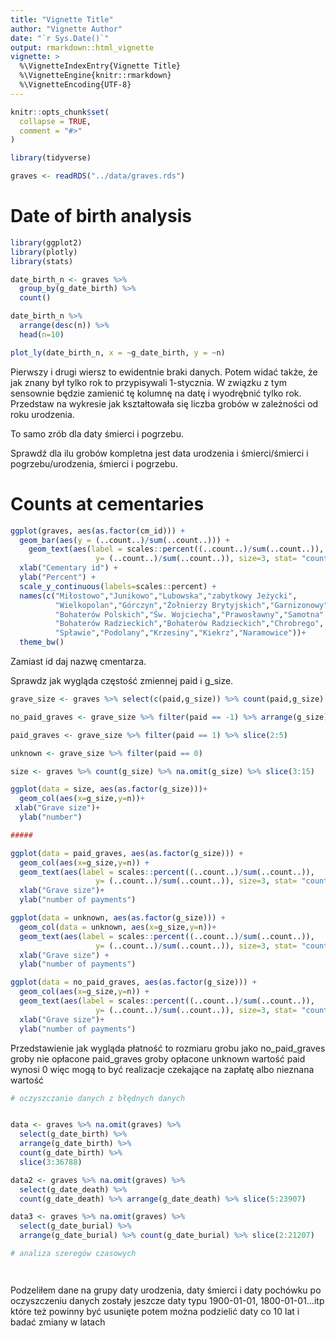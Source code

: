```yaml
---
title: "Vignette Title"
author: "Vignette Author"
date: "`r Sys.Date()`"
output: rmarkdown::html_vignette
vignette: >
  %\VignetteIndexEntry{Vignette Title}
  %\VignetteEngine{knitr::rmarkdown}
  %\VignetteEncoding{UTF-8}
---
```


```r
knitr::opts_chunk$set(
  collapse = TRUE,
  comment = "#>"
)

library(tidyverse)

graves <- readRDS("../data/graves.rds")
```

# Date of birth analysis

```r
library(ggplot2)
library(plotly)
library(stats)

date_birth_n <- graves %>%
  group_by(g_date_birth) %>%
  count()

date_birth_n %>%
  arrange(desc(n)) %>%
  head(n=10)

plot_ly(date_birth_n, x = ~g_date_birth, y = ~n)
```

Pierwszy i drugi wiersz to ewidentnie braki danych. Potem widać także, że jak znany był tylko rok to przypisywali 1-stycznia. W związku z tym sensownie będzie zamienić tę kolumnę na datę i wyodrębnić tylko rok. Przedstaw na wykresie jak kształtowała się liczba grobów w zależności od roku urodzenia.

To samo zrób dla daty śmierci i pogrzebu.

Sprawdź dla ilu grobów kompletna jest data urodzenia i śmierci/śmierci i pogrzebu/urodzenia, śmierci i pogrzebu.

# Counts at cementaries

```r

ggplot(graves, aes(as.factor(cm_id))) + 
  geom_bar(aes(y = (..count..)/sum(..count..))) +
    geom_text(aes(label = scales::percent((..count..)/sum(..count..)),
                   y= (..count..)/sum(..count..)), size=3, stat= "count", vjust = -.5) +
  xlab("Cementary id") + 
  ylab("Percent") + 
  scale_y_continuous(labels=scales::percent) +
  names(c("Miłostowo","Junikowo","Lubowska","zabytkowy Jeżycki",
          "Wielkopolan","Górczyn","Żołnierzy Brytyjskich","Garnizonowy",
          "Bohaterów Polskich","Św. Wojciecha","Prawosławny","Samotna",
          "Bohaterów Radzieckich","Bohaterów Radzieckich","Chrobrego",
          "Spławie","Podolany","Krzesiny","Kiekrz","Naramowice"))+
  theme_bw()
```

Zamiast id daj nazwę cmentarza.

Sprawdz jak wygląda częstość zmiennej paid i g_size.



```r
grave_size <- graves %>% select(c(paid,g_size)) %>% count(paid,g_size) %>% slice(2:25) %>% na.omit(paid,g_size)

no_paid_graves <- grave_size %>% filter(paid == -1) %>% arrange(g_size) %>% slice(2:13)

paid_graves <- grave_size %>% filter(paid == 1) %>% slice(2:5)

unknown <- grave_size %>% filter(paid == 0)

size <- graves %>% count(g_size) %>% na.omit(g_size) %>% slice(3:15)

ggplot(data = size, aes(as.factor(g_size)))+
  geom_col(aes(x=g_size,y=n))+
 xlab("Grave size")+
  ylab("number")

##### 

ggplot(data = paid_graves, aes(as.factor(g_size))) +
  geom_col(aes(x=g_size,y=n)) +
  geom_text(aes(label = scales::percent((..count..)/sum(..count..)),
                   y= (..count..)/sum(..count..)), size=3, stat= "count", vjust = -.4)+
  xlab("Grave size")+
  ylab("number of payments")

ggplot(data = unknown, aes(as.factor(g_size))) +
  geom_col(data = unknown, aes(x=g_size,y=n))+
  geom_text(aes(label = scales::percent((..count..)/sum(..count..)),
                   y= (..count..)/sum(..count..)), size=3, stat= "count", vjust = -.5)+
  xlab("Grave size") +
  ylab("number of payments")

ggplot(data = no_paid_graves, aes(as.factor(g_size))) +
  geom_col(aes(x=g_size,y=n)) +
  geom_text(aes(label = scales::percent((..count..)/sum(..count..)),
                   y= (..count..)/sum(..count..)), size=3, stat= "count", vjust = -.4)+
  xlab("Grave size")+
  ylab("number of payments")

```
Przedstawienie jak wygląda płatność to rozmiaru grobu jako no_paid_graves groby nie opłacone 
paid_graves groby opłacone unknown wartość paid wynosi 0 więc mogą to być realizacje czekające na zapłatę albo nieznana wartość




```r
# oczyszczanie danych z błędnych danych 


data <- graves %>% na.omit(graves) %>% 
  select(g_date_birth) %>% 
  arrange(g_date_birth) %>%
  count(g_date_birth) %>% 
  slice(3:36788)

data2 <- graves %>% na.omit(graves) %>%
  select(g_date_death) %>% 
  count(g_date_death) %>% arrange(g_date_death) %>% slice(5:23907)

data3 <- graves %>% na.omit(graves) %>% 
  select(g_date_burial) %>% 
  arrange(g_date_burial) %>% count(g_date_burial) %>% slice(2:21207)

# analiza szeregów czasowych 




```

Podzeliłem dane na grupy daty urodzenia, daty śmierci i daty pochówku 
po oczyszczeniu danych zostały jeszcze daty typu 1900-01-01, 1800-01-01...itp które też powinny być usunięte 
potem można podzielić daty co 10 lat i badać zmiany w latach 








